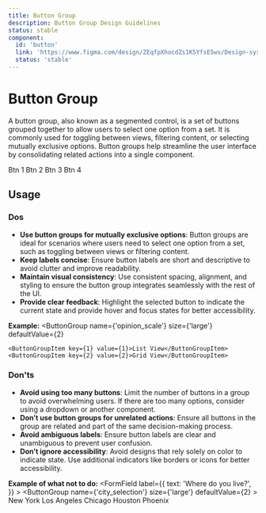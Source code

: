 ```yaml
---
title: Button Group
description: Button Group Design Guidelines
status: stable
component:
  id: 'button'
  link: 'https://www.figma.com/design/ZEqfpXhocdZs1K5YfsE5ws/Design-system?node-id=1222-1936'
  status: 'stable'
---
```


# Button Group

A button group, also known as a segmented control, is a set of buttons grouped together to allow users to select one option from a set. 
It is commonly used for toggling between views, filtering content, or selecting mutually exclusive options. 
Button groups help streamline the user interface by consolidating related actions into a single component.

<Section current="design">

<ComponentPreview>
  <ButtonGroup
    name={'opinion_scale'}
    size={'large'}
    defaultValue={2}
  >
    <ButtonGroupItem key={1} value={1}>Btn 1</ButtonGroupItem>
    <ButtonGroupItem key={2} value={2}>Btn 2</ButtonGroupItem>
    <ButtonGroupItem key={3} value={3}>Btn 3</ButtonGroupItem>
    <ButtonGroupItem key={4} value={4}>Btn 4</ButtonGroupItem>
  </ButtonGroup>
</ComponentPreview>

## Usage

### Dos
- **Use button groups for mutually exclusive options**: Button groups are ideal for scenarios where users need to select one option from a set, such as toggling between views or filtering content.
- **Keep labels concise**: Ensure button labels are short and descriptive to avoid clutter and improve readability.
- **Maintain visual consistency**: Use consistent spacing, alignment, and styling to ensure the button group integrates seamlessly with the rest of the UI.
- **Provide clear feedback**: Highlight the selected button to indicate the current state and provide hover and focus states for better accessibility.

**Example:**
<ComponentPreview>
  <ButtonGroup
    name={'opinion_scale'}
    size={'large'}
    defaultValue={2}
  >
    <ButtonGroupItem key={1} value={1}>List View</ButtonGroupItem>
    <ButtonGroupItem key={2} value={2}>Grid View</ButtonGroupItem>
  </ButtonGroup>
</ComponentPreview>

### Don'ts
- **Avoid using too many buttons**: Limit the number of buttons in a group to avoid overwhelming users. If there are too many options, consider using a dropdown or another component.
- **Don’t use button groups for unrelated actions**: Ensure all buttons in the group are related and part of the same decision-making process.
- **Avoid ambiguous labels**: Ensure button labels are clear and unambiguous to prevent user confusion.
- **Don’t ignore accessibility**: Avoid designs that rely solely on color to indicate state. Use additional indicators like borders or icons for better accessibility.

**Example of what not to do:**
<ComponentPreview>
  <FormField
      label={{
        text: 'Where do you live?',
      }} 
      >
    <ButtonGroup
      name={'city_selection'}
      size={'large'}
      defaultValue={2}
    >
      <ButtonGroupItem key={1} value={1}>New York</ButtonGroupItem>
      <ButtonGroupItem key={2} value={2}>Los Angeles</ButtonGroupItem>
      <ButtonGroupItem key={3} value={3}>Chicago</ButtonGroupItem>
      <ButtonGroupItem key={4} value={4}>Houston</ButtonGroupItem>
      <ButtonGroupItem key={5} value={5}>Phoenix</ButtonGroupItem>
    </ButtonGroup>
  </FormField>
</ComponentPreview>

</Section>
